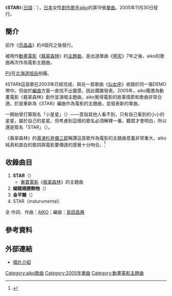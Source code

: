 {{Infobox Single
| Name       = STAR<br />{{lang|ja|スター}}
| Artist     = [[aiko|aiko]]
| Album      = [[她_(aiko專輯)|她]]
| Released   = 2005年11月30日
| Format     = 
| Recorded   = 
| Genre      = [[J-POP|J-POP]]
| Length     = 20分02秒
| Label      = [[PONY_CANYON|PONY CANYON]]
| Writer     = aiko
| Producer   = [[島田昌典|島田昌典]]
| Reviews    = 
| Chart position = * 週間最高排行第4位（[[Oricon公信榜|Oricon]]）
* 2006年度年間排行第92位（[[Oricon公信榜|Oricon]]）
|Certification = *金（[[日本唱片協會|日本唱片協會]]）
| Last single = [[亮晶晶_(單曲)|亮晶晶]]<br />（2005年）
| This single = '''STAR'''<br />（2005年）
| Next single = [[雲兒白的蘋果紅的|雲兒白的蘋果紅的]]<br />（2006年）
}}
《'''STAR'''》（[[日語|日語]]：{{lang|ja|'''スター'''}}），[[日本|日本]]女性[[創作歌手|創作歌手]][[aiko|aiko]]的第19張[[單曲|單曲]]。2005年11月30日發行。

==簡介==
前作《[[亮晶晶_(單曲)|亮晶晶]]》約4個月之後發行。

被用作[[動畫電影|動畫電影]]《[[翡翠森林|翡翠森林]]》的[[主題曲|主題曲]]，是出道單曲《[[明天_(aiko單曲)|明天]]》7年之後，aiko的歌曲再次作為電影主題曲。

[[音樂錄像帶|PV]]在[[北海道|北海道]][[旭岳|旭岳]]拍攝。

《STAR》這首歌在2003年已經完成，與另一首歌曲《[[仙女座_(aiko單曲)|仙女座]]》收錄於同一張DEMO帶中。但由於[[編曲|編曲]]方面一直找不出靈感，因此擱置發表。2005年，aiko獲邀為動畫電影《翡翠森林》創作並演唱主題曲，aiko覺得電影的故事情節和歌曲非常合適，於是重新為《STAR》編曲作為電影的主題曲，並發表新的單曲。

一開始曾打算取名「小星星」（{{lang|ja|豆スター}}）——意指其他人看不到，只有自己看到的小小的星星，屬於自己的星星。但考慮到這樣的歌名必須解釋一番，聽眾才會明白，所以還是取名「STAR」（{{lang|ja|スター}}）。

《翡翠森林》的[[導演|導演]][[杉井儀三郎|杉井儀三郎]]稱讚這首歌作為電影的主題曲意義非常重大，aiko純真和直白的歌詞與電影要傳達的感覺十分吻合。<ref>{{Cite web |url=http://www.oricon.co.jp/news/music/5169/ |script-title=ja:aiko、デビュー以来7年ぶりに映画主題歌を歌う |accessdate=2011-04-08 |archive-date=2007-05-15 |archive-url=https://web.archive.org/web/20070515221442/http://www.oricon.co.jp/news/music/5169/ |dead-url=no }}</ref>

==收錄曲目==
# '''STAR'''（{{lang|ja|スター}}）
#* [[東寶株式會社|東寶]][[電影|電影]]《[[翡翠森林|翡翠森林]]》的主題曲
# '''蝴蝶翅膀飾物'''（{{lang|ja|蝶の羽飾り}}）
# '''金平糖'''（{{lang|ja|こんぺいとう}}）
# STAR（insturumental）

全 作詞、作曲：[[aiko|AIKO]]；編曲：[[島田昌典|島田昌典]]　

==參考資料==
{{reflist}}

==外部連結==
*[https://web.archive.org/web/20100823225809/http://music.ponycanyon.co.jp/pickup/pcca01530/ 唱片介紹]

{{aiko}}

{{DEFAULTSORT:Star}}
[[Category:aiko歌曲|Category:aiko歌曲]]
[[Category:2005年單曲|Category:2005年單曲]]
[[Category:動畫電影主題曲|Category:動畫電影主題曲]]